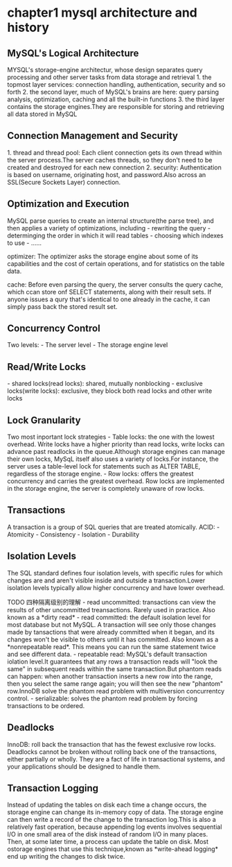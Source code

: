 = chapter1 mysql architecture and history =
== MySQL's Logical Architecture ==
MYSQL's storage-engine architectur, whose design separates query processing and other server tasks from data storage and retrieval
{{images/mysql1.png}}
1. the topmost layer services: connection handling, authentication, security and so forth
2. the second layer, much of MySQL's brains are here: query parsing analysis, optimization, caching and all the built-in functions
3. the third layer contains the storage engines.They are responsible for storing and retrieving all data stored in MySQL

== Connection Management and Security ==
1. thread and thread pool: Each client connection gets its own thread within the server process.The server caches threads, so they don't need to be created and destroyed for each new connection
2. security: Authentication is based on username, originating host, and password.Also across an SSL(Secure Sockets Layer) connection.

== Optimization and Execution ==
MySQL parse queries to create an internal structure(the parse tree), and then applies a variety of optimizations, including 
- rewriting the query
- determinging the order in which it will read tables
- choosing which indexes to use
- ......

optimizer: The optimizer asks the storage engine about some of its capabilities and the cost of certain operations, and for statistics on the table data.

cache: Before even parsing the query, the server consults the query cache, which ccan store onf SELECT statements, along with their result sets. If anyone issues a qury that's identical to one already in the cache, it can simply pass back the stored result set.

== Concurrency Control ==
Two levels:
- The server level
- The storage engine level

== Read/Write Locks ==
- shared locks(read locks): shared, mutually nonblocking
- exclusive locks(write locks): exclusive, they block both read locks and other write locks

== Lock Granularity ==
Two most inportant lock strategies
- Table locks: the one with the lowest overhead. Write locks have a higher priority than read locks, write locks can advance past readlocks in the queue.Although storage engines can manage their own locks, MySqL itself also uses a variety of locks.For instance, the server uses a table-level lock for statements such as ALTER TABLE, regardless of the storage engine.
- Row locks: offers the greatest concurrency and carries the greatest overhead. Row locks are implemented in the storage engine, the server is completely unaware of row locks.

== Transactions ==
A transaction is a group of SQL queries that are treated atomically.
ACID:
- Atomicity
- Consistency
- Isolation
- Durability

== Isolation Levels ==
The SQL standard defines four isolation levels, with specific rules for which changes are and aren't visible inside and outside a transaction.Lower isolation levels typically allow higher concurrency and have lower overhead.

TODO 四种隔离级别的理解
- read uncommitted: transactions can view the results of other uncommitted treansactions. Rarely used in practice. Also known as a *dirty read*
- read committed: the default isolation level for most database but not MySQL. A transaction will see only those changes made by tansactions that were already committed when it began, and its changes won't be visible to others until it has committed. Also known as a *nonrepeatable read*. This means you can run the same statement twice and see different data.
- repeatable read: MySQL's default transaction iolation level.It guarantees that any rows a transaction reads will "look the same" in subsequent reads within the same transaction.But phantom reads can happen: when another transaction inserts a new row into the range, then you select the same range again; you will then see the new "phantom" row.InnoDB solve the phantom read problem with multiversion concurrentcy control.
- serializable: solves the phantom read problem by forcing transactions to be ordered. 

== Deadlocks ==
InnoDB: roll back the transaction that has the fewest exclusive row locks.
Deadlocks cannot be broken without rolling back one of the transactions, either partially or wholly. They are a fact of life in transactional systems, and your applications should be designed to handle them.

== Transaction Logging ==
Instead of updating the tables on disk each time a change occurs, the storage engine can change its in-memory copy of data. The storage engine can then write a record of the change to the transaction log.This is also a relatively fast operation, because appending log events involves sequential I/O in one small area of the disk instead of random I/O in many places. Then, at some later time, a process can update the table on disk.
Most ostorage engines that use this technique,known as *write-ahead logging* end up writing the changes to disk twice.
